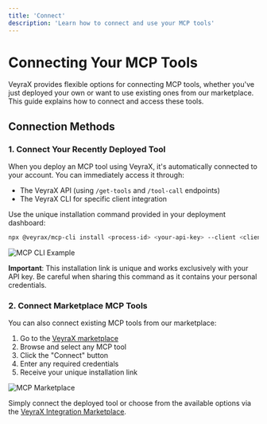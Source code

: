 ```yaml
---
title: 'Connect'
description: 'Learn how to connect and use your MCP tools'
---
```


# Connecting Your MCP Tools

VeyraX provides flexible options for connecting MCP tools, whether you've just deployed your own or want to use existing ones from our marketplace. This guide explains how to connect and access these tools.

## Connection Methods

### 1. Connect Your Recently Deployed Tool

When you deploy an MCP tool using VeyraX, it's automatically connected to your account. You can immediately access it through:

- The VeyraX API (using `/get-tools` and `/tool-call` endpoints)
- The VeyraX CLI for specific client integration

Use the unique installation command provided in your deployment dashboard:

```bash
npx @veyrax/mcp-cli install <process-id> <your-api-key> --client <client-name>
```

![MCP CLI Example](/images/deployment/deploy_4.png)

**Important**: This installation link is unique and works exclusively with your API key. Be careful when sharing this command as it contains your personal credentials.

### 2. Connect Marketplace MCP Tools

You can also connect existing MCP tools from our marketplace:

1. Go to the [VeyraX marketplace](https://www.veyrax.com/integrations?tab=mcps)
2. Browse and select any MCP tool
3. Click the "Connect" button
4. Enter any required credentials
5. Receive your unique installation link

![MCP Marketplace](/images/deployment/connect_1.png)

Simply connect the deployed tool or choose from the available options via the [VeyraX Integration Marketplace](https://www.veyrax.com/integrations?tab=mcps).